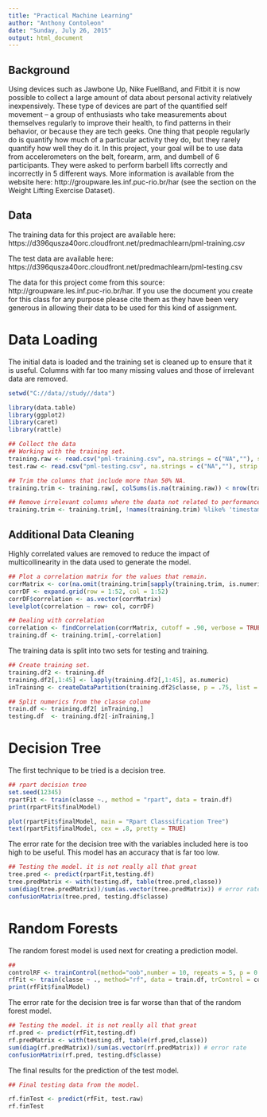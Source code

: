 ```yaml
---
title: "Practical Machine Learning"
author: "Anthony Contoleon"
date: "Sunday, July 26, 2015"
output: html_document
---
```


## Background

Using devices such as Jawbone Up, Nike FuelBand, and Fitbit it is now possible to collect a large amount of data about personal activity relatively inexpensively. These type of devices are part of the quantified self movement – a group of enthusiasts who take measurements about themselves regularly to improve their health, to find patterns in their behavior, or because they are tech geeks. One thing that people regularly do is quantify how much of a particular activity they do, but they rarely quantify how well they do it. In this project, your goal will be to use data from accelerometers on the belt, forearm, arm, and dumbell of 6 participants. They were asked to perform barbell lifts correctly and incorrectly in 5 different ways. More information is available from the website here: http://groupware.les.inf.puc-rio.br/har (see the section on the Weight Lifting Exercise Dataset). 

## Data 


The training data for this project are available here: 
https://d396qusza40orc.cloudfront.net/predmachlearn/pml-training.csv

The test data are available here: 
https://d396qusza40orc.cloudfront.net/predmachlearn/pml-testing.csv

The data for this project come from this source: http://groupware.les.inf.puc-rio.br/har. If you use the document you create for this class for any purpose please cite them as they have been very generous in allowing their data to be used for this kind of assignment. 

# Data Loading

The initial data is loaded and the training set is cleaned up to ensure that it is useful. Columns with far too many missing values and those of irrelevant data are removed.

```r

setwd("C://data//study//data")

library(data.table)
library(ggplot2)
library(caret)
library(rattle)

## Collect the data
## Working with the training set.
training.raw <- read.csv("pml-training.csv", na.strings = c("NA",""), strip.white = TRUE)
test.raw <- read.csv("pml-testing.csv", na.strings = c("NA",""), strip.white = TRUE)

## Trim the columns that include more than 50% NA.
training.trim <- training.raw[, colSums(is.na(training.raw)) < nrow(training.raw) * 0.5]

## Remove irrelevant columns where the daata not related to performance.
training.trim <- training.trim[, !names(training.trim) %like% 'timestamp' & !names(training.trim) %like% 'window' & !names(training.trim) %like% 'user_name' & !names(training.trim) == 'X']

```

## Additional Data Cleaning

Highly correlated values are removed to reduce the impact of multicollinearity in the data used to generate the model.

```r
## Plot a correlation matrix for the values that remain.
corrMatrix <- cor(na.omit(training.trim[sapply(training.trim, is.numeric)]))
corrDF <- expand.grid(row = 1:52, col = 1:52)
corrDF$correlation <- as.vector(corrMatrix)
levelplot(correlation ~ row+ col, corrDF)

## Dealing with correlation
correlation <- findCorrelation(corrMatrix, cutoff = .90, verbose = TRUE)
training.df <- training.trim[,-correlation]

```

The training data is split into two sets for testing and training.

``` r
## Create training set.
training.df2 <- training.df
training.df2[,1:45] <- lapply(training.df2[,1:45], as.numeric)
inTraining <- createDataPartition(training.df2$classe, p = .75, list = FALSE)

## Split numerics from the classe colume
train.df <- training.df2[ inTraining,]
testing.df  <- training.df2[-inTraining,]

```

# Decision Tree

The first technique to be tried is a decision tree.

```r

## rpart decision tree
set.seed(12345)
rpartFit <- train(classe ~., method = "rpart", data = train.df)
print(rpartFit$finalModel)

plot(rpartFit$finalModel, main = "Rpart Classsification Tree")
text(rpartFit$finalModel, cex = .8, pretty = TRUE)
```

The error rate for the decision tree with the variables included here is too high to be useful. This model has an accuracy that is far too low.

``` r
## Testing the model. it is not really all that great
tree.pred <- predict(rpartFit,testing.df)
tree.predMatrix <- with(testing.df, table(tree.pred,classe))
sum(diag(tree.predMatrix))/sum(as.vector(tree.predMatrix)) # error rate
confusionMatrix(tree.pred, testing.df$classe)
```

# Random Forests

The random forest model is used next for creating a prediction model.

```r
##
controlRF <- trainControl(method="oob",number = 10, repeats = 5, p = 0.75)
rfFit <- train(classe ~ ., method="rf", data = train.df, trControl = controlRF)
print(rfFit$finalModel)
```

The error rate for the decision tree is far worse than that of the random forest model.

``` r
## Testing the model. it is not really all that great
rf.pred <- predict(rfFit,testing.df)
rf.predMatrix <- with(testing.df, table(rf.pred,classe))
sum(diag(rf.predMatrix))/sum(as.vector(rf.predMatrix)) # error rate
confusionMatrix(rf.pred, testing.df$classe)
```

The final results for the prediction of the test model.

```r
## Final testing data from the model.

rf.finTest <- predict(rfFit, test.raw)
rf.finTest

```
